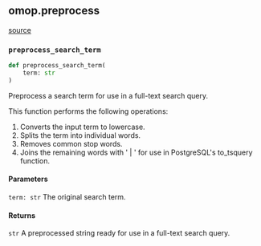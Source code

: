 ## omop.preprocess
[source](https://github.com/Health-Informatics-UoN/lettuce/tree/main/lettuce/omop/preprocess.py)
### `preprocess_search_term`
```python
def preprocess_search_term(
	term: str
)
```

Preprocess a search term for use in a full-text search query.

This function performs the following operations:

1. Converts the input term to lowercase.
2. Splits the term into individual words.
3. Removes common stop words.
4. Joins the remaining words with ' | ' for use in PostgreSQL's to_tsquery function.

#### Parameters
`term: str` The original search term.

#### Returns
`str` A preprocessed string ready for use in a full-text search query.

